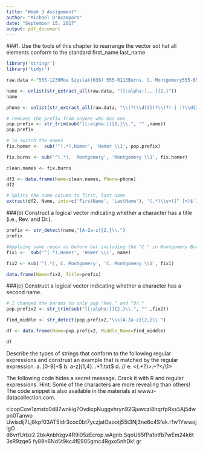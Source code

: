 ---
title: "Week 3 Assignment"
author: "Michael D'Acampora"
date: "September 15, 2017"
output: pdf_document
---


###1. Use the tools of this chapter to rearrange the vector sot hat all elements conform to the standard first_name last_name

```{r}
library('stringr')
library('tidyr')
```

```{r}
raw.data <-"555-1239Moe Szyslak(636) 555-0113Burns, C. Montgomery555-6542Rev. Timothy Lovejoy555 8904Ned Flanders636-555-3226Simpson,Homer5553642Dr. Julius Hibbert"

```

```{r}
name <- unlist(str_extract_all(raw.data, "[[:alpha:]., ]{2,}"))
name

phone <- unlist(str_extract_all(raw.data, "\\(?(\\d{3})?\\)?(-| )?\\d{3}(-| )?\\d{4}"))
```

```{r}
# removes the prefix from anyone who has one
pop.prefix <- str_trim(sub("[[:alpha:]]{1,}\\.", "" ,name))
pop.prefix

```

```{r}
# To switch the names 
fix.homer <-  sub('^(.*),Homer', 'Homer \\1', pop.prefix) 

fix.burns <- sub('^(.*),  Montgomery', 'Montgomery \\1', fix.homer)

clean.names <- fix.burns

df2 <- data.frame(Name=clean.names, Phone=phone)
df2
```

```{r}
# Splits the name column to first, last name 
extract(df2, Name, into=c('FirstName', 'LastName'), '(.*)\\s+([^ ]+)$')
```


###(b) Construct a logical vector indicating whether a character has a title (i.e., Rev. and Dr.).
```{r}

prefix <- str_detect(name,"[A-Za-z]{2,}\\.")
prefix
```

```{r}
#Applying same regex as before but including the "C." in Montgomery Burns
fix1 <-  sub('^(.*),Homer', 'Homer \\1', name) 

fix2 <- sub('^(.*), C. Montgomery', 'C. Montgomery \\1', fix1)

data.frame(Name=fix2, Title=prefix)
```

###(c) Construct a logical vector indicating whether a character has a second name.
```{r}
# I changed the params to only pop "Rev." and "Dr."
pop.prefix2 <- str_trim(sub("[[:alpha:]]{2,}\\.", "" ,fix2))

find_middle <- str_detect(pop.prefix2,"\\s[A-Za-z]{2,}\\ ")

df <- data.frame(Name=pop.prefix2, Middle_Name=find_middle)

df
```


Describe the types of strings that conform to the following regular expressions and construst an example that is matched by the regular expression.
a. [0-9]+\$
b. \b[a-z]{1,4}\b
c. .*?\.txt$
d. \d{2}/\d{2}/\d{4}
e. <(.+?)>.+?</\1>



The following code hides a secret message. Crack it with R and regular expressions. Hint: Some of the characters are more revealing than others! The code snippet is also available in the materials at www.r-datacollection.com.

clcopCow1zmstc0d87wnkig7OvdicpNuggvhryn92Gjuwczi8hqrfpRxs5Aj5dwpn0Tanwo Uwisdij7Lj8kpf03AT5Idr3coc0bt7yczjatOaootj55t3Nj3ne6c4Sfek.r1w1YwwojigO d6vrfUrbz2.2bkAnbhzgv4R9i05zEcrop.wAgnb.SqoU65fPa1otfb7wEm24k6t3sR9zqe5 fy89n6Nd5t9kc4fE905gmc4Rgxo5nhDk! gr



